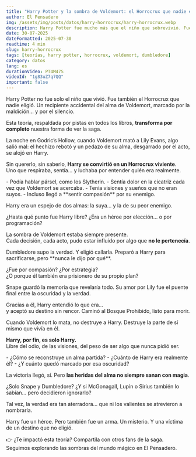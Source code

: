 ```yaml
---
title: "Harry Potter y la sombra de Voldemort: el Horrocrux que nadie eligió"
author: El Pensadero
img: /assets/img/posts/datos/harry-horrocrux/harry-horrocrux.webp
description: Harry Potter fue mucho más que el niño que sobrevivió. Fue un Horrocrux humano, un recipiente involuntario de la oscuridad más temida. Esta teoría lo cambia todo.
date: 30-07-2025
dateFormatted: 2025-07-30
readtime: 4 min
slug: harry-horrocrux
tags: [teorías, harry potter, horrocrux, voldemort, dumbledore]
category: datos
lang: es
durationVideo: PT4M47S
videoId: "1g83uZ7q7QQ"
important: false
---
```



<Article>

<Section title="🧠 La teoría más oscura sobre Harry Potter">
Harry Potter no fue solo el niño que vivió. Fue también el Horrocrux que nadie eligió.  
Un recipiente accidental del alma de Voldemort, marcado por la maldición… y por el silencio.

Esta teoría, respaldada por pistas en todos los libros, **transforma por completo** nuestra forma de ver la saga.
</Section>

<Section title="🕯️ El origen del Horrocrux humano">
La noche en Godric’s Hollow, cuando Voldemort mató a Lily Evans, algo salió mal:  
el hechizo rebotó y un pedazo de su alma, desgarrado por el acto, se alojó en Harry.

Sin quererlo, sin saberlo, **Harry se convirtió en un Horrocrux viviente**.  
Uno que respiraba, sentía… y luchaba por entender quién era realmente.
</Section>

<Section title="🐍 Señales que siempre estuvieron ahí">
- Podía hablar pársel, como los Slytherin.  
- Sentía dolor en la cicatriz cada vez que Voldemort se acercaba.  
- Tenía visiones y sueños que no eran suyos.  
- Incluso llegó a **sentir compasión** por su enemigo.

Harry era un espejo de dos almas: la suya… y la de su peor enemigo.
</Section>

<Section title="⛓️ ¿Libre albedrío o manipulación mágica?">
¿Hasta qué punto fue Harry libre?  
¿Era un héroe por elección… o por programación?

La sombra de Voldemort estaba siempre presente.  
Cada decisión, cada acto, pudo estar influido por algo que **no le pertenecía**.
</Section>

<Section title="🧙‍♂️ El gran secreto de Dumbledore">
Dumbledore supo la verdad. Y eligió callarla.  
Preparó a Harry para sacrificarse, pero **nunca le dijo por qué**.

¿Fue por compasión? ¿Por estrategia?  
¿O porque él también era prisionero de su propio plan?
</Section>

<Section title="🦇 Snape, la clave del destino">
Snape guardó la memoria que revelaría todo.  
Su amor por Lily fue el puente final entre la oscuridad y la verdad.

Gracias a él, Harry entendió lo que era…  
y aceptó su destino sin rencor. Caminó al Bosque Prohibido, listo para morir.
</Section>

<Section title="⚡ La muerte que liberó su alma">
Cuando Voldemort lo mata, no destruye a Harry.  
Destruye la parte de sí mismo que vivía en él.

**Harry, por fin, es solo Harry.**  
Libre del odio, de las visiones, del peso de ser algo que nunca pidió ser.
</Section>

<Section title="🪞 Las preguntas que siguen sin respuesta">
- ¿Cómo se reconstruye un alma partida?  
- ¿Cuánto de Harry era realmente él?  
- ¿Y cuánto quedó marcado por esa oscuridad?

La victoria llegó, sí. Pero **las heridas del alma no siempre sanan con magia**.
</Section>

<Section title="🤐 ¿Quién más lo supo y no dijo nada?">
¿Solo Snape y Dumbledore?  
¿Y si McGonagall, Lupin o Sirius también lo sabían… pero decidieron ignorarlo?

Tal vez, la verdad era tan aterradora… que ni los valientes se atrevieron a nombrarla.
</Section>

<Section title="🧩 Un Horrocrux que cambió todo"> 
Harry fue un héroe. Pero también fue un arma. Un misterio.  
Y una víctima de un destino que no eligió.

👉 ¿Te impactó esta teoría? Compartila con otros fans de la saga.  
Seguimos explorando las sombras del mundo mágico en El Pensadero.

</Section>

</Article>
